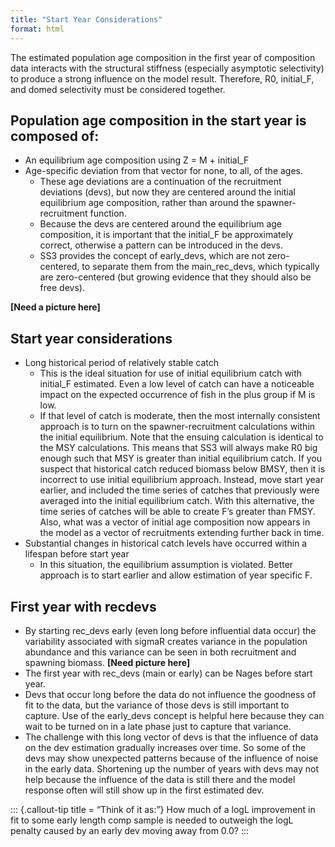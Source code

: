 ```yaml
---
title: "Start Year Considerations"
format: html
---
```


The estimated population age composition in the first year of composition data interacts with the structural stiffness (especially asymptotic selectivity) to produce a strong influence on the model result. Therefore, R0, initial_F, and domed selectivity must be considered together.

## Population age composition in the start year is composed of:
  - An equilibrium age composition using Z = M + initial_F
  - Age-specific deviation from that vector for none, to all, of the ages.
    - These age deviations are a continuation of the recruitment deviations (devs), but now they are centered around the initial equilibrium age composition, rather than around the spawner-recruitment function.
    - Because the devs are centered around the equilibrium age composition, it is important that the initial_F be approximately correct, otherwise a pattern can be introduced in the devs.
    - SS3 provides the concept of early_devs, which are not zero-centered, to separate them from the main_rec_devs, which typically are zero-centered (but growing evidence that they should also be free devs).

**[Need a picture here]**

## Start year considerations

  - Long historical period of relatively stable catch
    - This is the ideal situation for use of initial equilibrium catch with initial_F estimated. Even a low level of catch can have a noticeable impact on the expected occurrence of fish in the plus group if M is low.
    - If that level of catch is moderate, then the most internally consistent approach is to turn on the spawner-recruitment calculations within the initial equilibrium. Note that the ensuing calculation is identical to the MSY calculations. This means that SS3 will always make R0 big enough such that MSY is greater than initial equilibrium catch. If you suspect that historical catch reduced biomass below BMSY, then it is incorrect to use initial equilibrium approach. Instead, move start year earlier, and included the time series of catches that previously were averaged into the initial equilibrium catch.  With this alternative, the time series of catches will be able to create F’s greater than FMSY. Also, what was a vector of initial age composition now appears in the model as a vector of recruitments extending further back in time.
  - Substantial changes in historical catch levels have occurred within a lifespan before start year
    - In this situation, the equilibrium assumption is violated. Better approach is to start earlier and allow estimation of year specific F.


## First year with recdevs
  - By starting rec_devs early (even long before influential data occur) the variability associated with sigmaR creates variance in the population abundance and this variance can be seen in both recruitment and spawning biomass.
**[Need picture here]**
  - The first year with rec_devs (main or early) can be Nages before start year.
  - Devs that occur long before the data do not influence the goodness of fit to the data, but the variance of those devs is still important to capture. Use of the early_devs concept is helpful here because they can wait to be turned on in a late phase just to capture that variance.
  - The challenge with this long vector of devs is that the influence of data on the dev estimation gradually increases over time. So some of the devs may show unexpected patterns because of the influence of noise in the early data. Shortening up the number of years with devs may not help because the influence of the data is still there and the model response often will still show up in the first estimated dev.

::: {.callout-tip title = "Think of it as:"}
How much of a logL improvement in fit to some early length comp sample is needed to outweigh the logL penalty caused by an early dev moving away from 0.0?
:::

